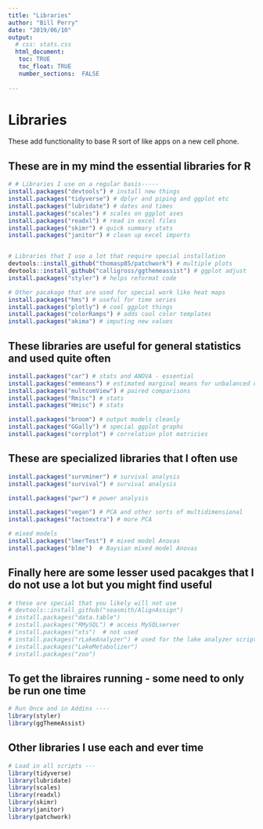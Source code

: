 ```yaml
---
title: "Libraries"
author: "Bill Perry"
date: "2019/06/10"
output:
  # css: stats.css
  html_document:
   toc: TRUE
   toc_float: TRUE
   number_sections:  FALSE
   
---
```

# Libraries     
These add functionality to base R sort of like apps on a new cell phone.     

## These are in my mind the essential libraries for R
```r
# # Libraries I use on a regular basis-----
install.packages("devtools") # install new things
install.packages("tidyverse") # dplyr and piping and ggplot etc
install.packages("lubridate") # dates and times
install.packages("scales") # scales on ggplot ases
install.packages("readxl") # read in excel files
install.packages("skimr") # quick summary stats
install.packages("janitor") # clean up excel imports


# Libraries that I use a lot that require special installation
devtools::install_github("thomasp85/patchwork") # multiple plots
devtools::install_github("calligross/ggthemeassist") # ggplot adjust
install.packages("styler") # helps reformat code

# Other pacakage that are used for special work like heat maps
install.packages("hms") # useful for time series
install.packages("plotly") # cool ggplot things
install.packages("colorRamps") # adds cool color templates
install.packages("akima") # imputing new values
```

## These libraries are useful for general statistics and used quite often    
```r
install.packages("car") # stats and ANOVA - essential
install.packages("emmeans") # estimated marginal means for unbalanced designs
install.packages("multcomView") # paired comparisons
install.packages("Rmisc") # stats
install.packages("Hmisc") # stats

install.packages("broom") # output models cleanly
install.packages("GGally") # special ggplot graphs
install.packages("corrplot") # correlation plot matricies
```

## These are specialized libraries that I often use    
```r
install.packages("survminer") # survival analysis
install.packages("survival") # survival analysis

install.packages("pwr") # power analysis

install.packages("vegan") # PCA and other sorts of multidimensional
install.packages("factoextra") # more PCA

# mixed models
install.packages("lmerTest") # mixed model Anovas
install.packages("blme")  # Baysian mixed model Anovas
```


## Finally here are some lesser used pacakges that I do not use a lot but you might find useful     

```r
# these are special that you likely will not use 
# devtools::install_github("seasmith/AlignAssign")
# install.packages("data.table")
# install.packages("RMySQL") # access MySQLserver
# install.packages("xts")  # not used
# install.packages("rLakeAnalyzer") # used for the lake analyzer scripts
# install.packages("LakeMetabolizer")
# install.packages("zoo")
```

## To get the libraires running - some need to only be run one time
```r
# Run Once and in Addins ----
library(styler)
library(ggThemeAssist)
```

## Other libraries I use each and ever time
```r
# Load in all scripts ---
library(tidyverse)	
library(lubridate)	
library(scales)	
library(readxl)
library(skimr)
library(janitor)
library(patchwork)
```

<!-- Global Site Tag (gtag.js) - Google Analytics -->
<script async src="https://www.googletagmanager.com/gtag/js?id=UA-88373117-4"></script>
<script>
  window.dataLayer = window.dataLayer || [];
  function gtag(){dataLayer.push(arguments)};
  gtag('js', new Date());

  gtag('config', 'UA-88373117-4');
</script>

